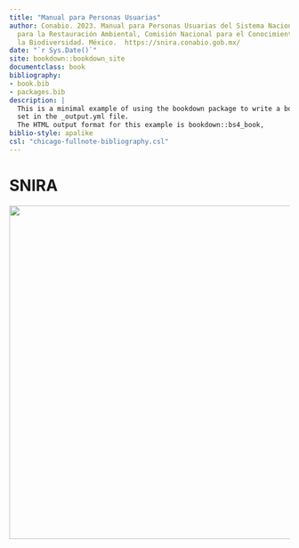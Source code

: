 ```yaml
---
title: "Manual para Personas Usuarias"
author: Conabio. 2023. Manual para Personas Usuarias del Sistema Nacional de Información
  para la Restauración Ambiental, Comisión Nacional para el Conocimiento y Uso de
  la Biodiversidad. México.  https://snira.conabio.gob.mx/
date: "`r Sys.Date()`"
site: bookdown::bookdown_site
documentclass: book
bibliography:
- book.bib
- packages.bib
description: |
  This is a minimal example of using the bookdown package to write a book.
  set in the _output.yml file.
  The HTML output format for this example is bookdown::bs4_book,
biblio-style: apalike
csl: "chicago-fullnote-bibliography.csl"
---
```


# SNIRA {.unnumbered}

![](C:/Users/angmartinez/Desktop/PruebasManualSNIRA/PruebasManualSNIRA/images/CoverPic_Manual.png){width="600"}
